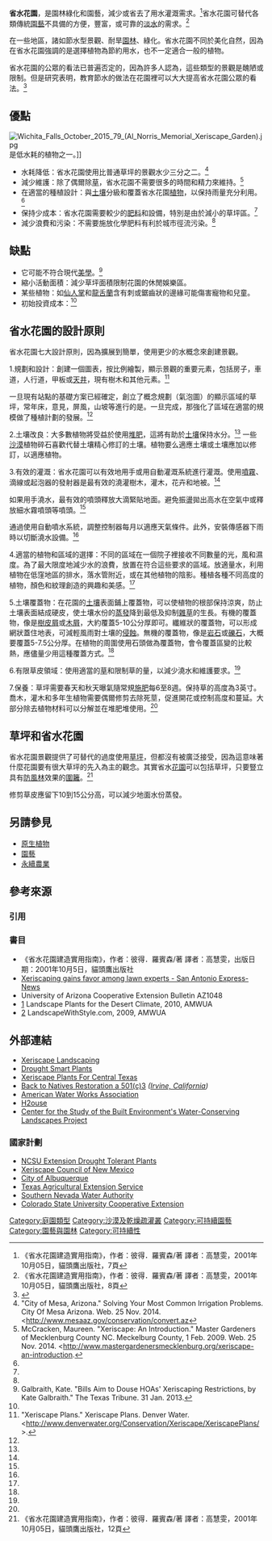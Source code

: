 '''省水花園'''，是園林綠化和園藝，減少或省去了用水灌溉需求。<ref>《省水花園建造實用指南》，作者：彼得．羅賓森/著 譯者：高慧雯，2001年10月05日，貓頭鷹出版社，7頁</ref>省水花園可替代各類傳統[[園藝|園藝]]不具備的方便，豐富，或可靠的[[淡水|淡水]]的需求。<ref>《省水花園建造實用指南》，作者：彼得．羅賓森/著 譯者：高慧雯，2001年10月05日，貓頭鷹出版社，8頁</ref>

在一些地區，諸如節水型景觀、耐旱[[園林|園林]]、綠化。省水花園不同於美化自然，因為在省水花園強調的是選擇植物為節約用水，也不一定適合一般的植物。

省水花園的公眾的看法已普遍否定的，因為許多人認為，這些類型的景觀是醜陋或限制。但是研究表明，教育節水的做法在花園裡可以大大提高省水花園公眾的看法。<ref name= perceptions>{{cite journal|last1=McKenny|first1=Cynthia|last2=Terry, Jr|first2=Robert|title=The Effectiveness of Using Workshops to Change Audience Perception of and Attitudes about Xeriscaping|journal=HortTechnology|date=Oct–Dec 1995|volume=5|issue=4|pages=327–329|url=http://horttech.ashspublications.org/content/5/4/327.full.pdf+html|access-date=2015-05-23|archive-date=2018-12-18|archive-url=https://web.archive.org/web/20181218202109/http://horttech.ashspublications.org/content/5/4/327.full.pdf+html|dead-url=no}}</ref>

== 優點 ==
[[File:Wichita_Falls_October_2015_79_(Al_Norris_Memorial_Xeriscape_Garden).jpg|thumb]]是低水耗的植物之一。]]
* 水耗降低：省水花園使用比普通草坪的景觀水少三分之二。<ref name="mesa">"City of Mesa, Arizona." Solving Your Most Common Irrigation Problems. City Of Mesa Arizona. Web. 25 Nov. 2014. <http://www.mesaaz.gov/conservation/convert.az{{dead link|date=2018年1月 |bot=InternetArchiveBot |fix-attempted=yes }}</ref>
* 減少維護：除了偶爾除[[草|草]]，省水花園不需要很多的時間和精力來維持。<ref name=McCracken>McCracken, Maureen. "Xeriscape: An Introduction." Master Gardeners of Mecklenburg County NC. Meckelburg County, 1 Feb. 2009. Web. 25 Nov. 2014. <http://www.mastergardenersmecklenburg.org/xeriscape-an-introduction{{dead link|date=2018年4月 |bot=InternetArchiveBot |fix-attempted=yes }}.</ref> 
* 在適當的種植設計：與[[土壤|土壤]]分級和覆蓋省水花園[[植物|植物]]，以保持雨量充分利用。<ref name=McCracken/>
* 保持少成本：省水花園需要較少的[[肥料|肥料]]和設備，特別是由於減小的草坪區。<ref name=McCracken/>
* 減少浪費和污染：不需要施放化學肥料有利於城市徑流污染。<ref name= "mesa"/>

== 缺點 ==
* 它可能不符合現代[[美學|美學]]。<ref>Galbraith, Kate. "Bills Aim to Douse HOAs' Xeriscaping Restrictions, by Kate Galbraith." The Texas Tribune. 31 Jan. 2013.</ref>
* 縮小活動面積：減少草坪面積限制花園的休閒娛樂區。
* 某些植物：如[[仙人掌|仙人掌]]和[[龍舌蘭|龍舌蘭]]含有刺或鋸齒狀的邊緣可能傷害寵物和兒童。
* 初始投資成本：<ref name=perceptions/> 

== 省水花園的設計原則 ==
省水花園七大設計原則，因為擴展到簡單，使用更少的水概念來創建景觀。

1.規劃和設計：創建一個圖表，按比例繪製，顯示景觀的重要元素，包括房子，車道，人行道，甲板或[[天井|天井]]，現有樹木和其他元素。<ref name="denverwater">"Xeriscape Plans." Xeriscape Plans. Denver Water. <http://www.denverwater.org/Conservation/Xeriscape/XeriscapePlans/ {{Wayback|url=http://www.denverwater.org/Conservation/Xeriscape/XeriscapePlans/ |date=20170608035109 }}>.</ref>

一旦現有站點的基礎方案已經確定，創立了概念規劃（氣泡圖）的顯示區域的草坪，常年床，意見，屏風，山坡等進行的是。一旦完成，那強化了區域在適 ​​當的規模做了種植計劃的發展。<ref name="denverwater"/>

2.土壤改良：大多數植物將受益於使用[[堆肥|堆肥]]，這將有助於[[土壤|土壤]]保持水分。<ref name="denverwater"/> 一些[[沙漠|沙漠]]植物碎石喜歡代替土壤精心修訂的土壤。植物要么適應土壤或土壤應加以修訂，以適應植物。

3.有效的灌溉：省水花園可以有效地用手或用自動灌溉系統進行灌溉。使用[[噴霧|噴霧]]、滴線或起泡器的發射器是最有效的澆灌樹木，灌木，花卉和地被。<ref name="denverwater"/>

如果用手澆水，最有效的噴頭​​釋放大滴緊貼地面。避免振盪拋出高水在空氣中或釋放細水霧噴頭等噴頭。<ref name="denverwater"/>

通過使用自動噴水系統，調整控制器每月以適應天氣條件。此外，安裝傳感器下雨時以切斷澆水設備。<ref name="denverwater"/>

4.適當的植物和區域的選擇：不同的區域在一個院子裡接收不同數量的光，風和濕度。為了最大限度地減少水的浪費，放置在符合這些要求的區域。放適量水，利用植物在低窪地區的排水，落水管附近，或在其他植物的陰影。種植各種不同高度的植物，顏色和紋理創造的興趣和美感。<ref name="denverwater"/>

5.土壤覆蓋物：在花園的[[土壤|土壤]]表面鋪上覆蓋物，可以使植物的根部保持涼爽，防止土壤表面結成硬皮，使土壤水份的[[蒸發|蒸發]]降到最低及抑制[[雜草|雜草]]的生長。有機的覆蓋物，像是[[樹皮|樹皮屑]]或[[木材|木屑]]，大約覆蓋5-10公分厚即可。纖維狀的覆蓋物，可以形成網狀蓋住地表，可減輕風雨對土壤的[[侵蝕作用|侵蝕]]。無機的覆蓋物，像是[[岩石|岩石]]或[[礫石|礫石]]，大概要覆蓋5-7.5公分厚。在植物的周圍使用石頭做為覆蓋物，會令覆蓋區變的比較熱，應儘量少用這種覆蓋方式。<ref name="denverwater"/>

6.有限草皮領域：使用適當的[[草|草]]和限制草的量，以減少澆水和維護要求。<ref name="denverwater"/>

7.保養：草坪需要春天和秋天曝氣隨常規[[施肥|施肥]]每6至8週。保持草的高度為3英寸。喬木，灌木和多年生植物需要偶爾修剪去除死莖，促進開花或控制高度和蔓延。大部分除去植物材料可以分解並在堆肥堆使用。<ref name="denverwater"/>

== 草坪和省水花園 ==
省水花園景觀提供了可替代的過度使用[[草坪|草坪]]，但都沒有被廣泛接受，因為這意味著什麼花園要有很大草坪的先入為主的觀念。其實省水[[花園|花園]]可以包括草坪，只要豎立具有[[防風林|防風林]]效果的[[圍籬|圍籬]]。<ref>《省水花園建造實用指南》，作者：彼得．羅賓森/著 譯者：高慧雯，2001年10月05日，貓頭鷹出版社，12頁</ref>

修剪草皮應留下10到15公分高，可以減少地面水份蒸發。

== 另請參見 ==
{{Portal box|園藝|可持续发展}}
{{commons|xeriscape}}
{{div col|colwidth=30em}}
* [[本土植物|原生植物]]
* [[園藝|園藝]]
* [[永續農業|永續農業]]
{{div col end}}

== 參考來源 ==
=== 引用 ===
{{reflist|2}}

===書目===
* 《省水花園建造實用指南》，作者：彼得．羅賓森/著 譯者：高慧雯，出版日期：2001年10月5日，貓頭鷹出版社
* [http://www.mysanantonio.com/real_estate/article/Xeriscaping-gains-favor-among-lawn-experts-3778956.php Xeriscaping gains favor among lawn experts - San Antonio Express-News<!-- Bot generated title -->] {{Wayback|url=http://www.mysanantonio.com/real_estate/article/Xeriscaping-gains-favor-among-lawn-experts-3778956.php |date=20190406151555 }}
* University of Arizona Cooperative Extension Bulletin AZ1048
* [http://www.amwua.org/plants/] {{Wayback|url=http://www.amwua.org/plants/ |date=20210406005235 }} Landscape Plants for the Desert Climate, 2010, AMWUA
* [http://www.landscapewithstyle.com] {{Wayback|url=http://www.landscapewithstyle.com/ |date=20170425053622 }} LandscapeWithStyle.com, 2009, AMWUA

== 外部連結 ==
{{div col|colwidth=30em}}
* [https://web.archive.org/web/20150526065512/http://xeriscapelandscaping.org/ Xeriscape Landscaping]
* [http://www.drought-smart-plants.com/ Drought Smart Plants] {{Wayback|url=http://www.drought-smart-plants.com/ |date=20201129081508 }}
* [https://web.archive.org/web/20120307012539/http://austinnativelandscaping.com/xeriscape-texas-native-plants-for-drought-toleran-landscaping-in-austin-texas/ Xeriscape Plants For Central Texas]
* [http://www.backtonatives.org/NativeLandscapes.htm Back to Natives Restoration a 501(c)3] {{Wayback|url=http://www.backtonatives.org/NativeLandscapes.htm |date=20080724182223 }} ''([[Irvine,_California|Irvine, California]])''
* [https://web.archive.org/web/20120717034059/http://www.awwa.org/Resources/ American Water Works Association]
* [http://www.h2ouse.org H2ouse] {{Webarchive|url=http://arquivo.pt/wayback/20160518130319/http://www.h2ouse.org/ |date=2016-05-18 }}
* [https://web.archive.org/web/20120304204845/http://www.csbe.org/water_conserving_landscapes/index.html Center for the Study of the Built Environment's Water-Conserving Landscapes Project]
{{div col end}}

=== 國家計劃 ===
{{div col|colwidth=30em}}
* [https://www.bae.ncsu.edu/programs/extension/publicat/wqwm/ag508_3/ NCSU Extension Drought Tolerant Plants] {{Wayback|url=https://www.bae.ncsu.edu/programs/extension/publicat/wqwm/ag508_3/ |date=20170312163542 }}
* [http://www.xeriscapenm.com/ Xeriscape Council of New Mexico] {{Wayback|url=http://www.xeriscapenm.com/ |date=20210304202437 }}
* [https://web.archive.org/web/20020209013219/http://cabq.gov/waterconservation/xeric.html City of Albuquerque]
* [http://aggie-horticulture.tamu.edu/extension/xeriscape/xeriscape.html Texas Agricultural Extension Service] {{Wayback|url=http://aggie-horticulture.tamu.edu/extension/xeriscape/xeriscape.html |date=20020414093103 }}
* [https://web.archive.org/web/20060901030138/http://www.snwa.com/html/land_index.html Southern Nevada Water Authority]
* [https://web.archive.org/web/20070609164354/http://www.coopext.colostate.edu/4dmg/Xeris/xeris1.htm Colorado State University Cooperative Extension]
{{div col end}}

{{園藝}}
{{Sustainability|state=collapsed}}

[[Category:庭園類型|Category:庭園類型]]
[[Category:沙漠及乾燥疏灌叢|Category:沙漠及乾燥疏灌叢]]
[[Category:可持續園藝|Category:可持續園藝]]
[[Category:園藝與園林|Category:園藝與園林]]
[[Category:可持續性|Category:可持續性]]